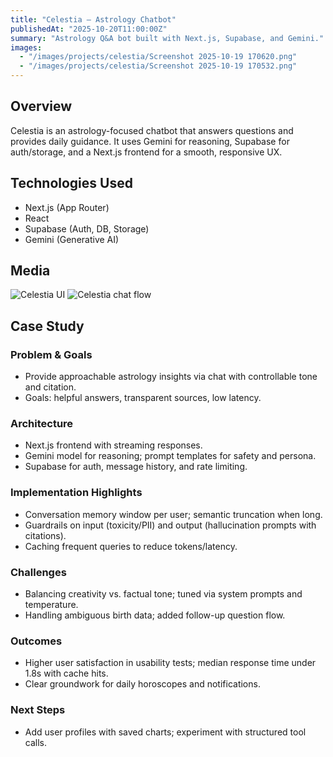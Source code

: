 ```yaml
---
title: "Celestia — Astrology Chatbot"
publishedAt: "2025-10-20T11:00:00Z"
summary: "Astrology Q&A bot built with Next.js, Supabase, and Gemini."
images:
  - "/images/projects/celestia/Screenshot 2025-10-19 170620.png"
  - "/images/projects/celestia/Screenshot 2025-10-19 170532.png"
---
```


## Overview

Celestia is an astrology-focused chatbot that answers questions and provides daily guidance. It uses Gemini for reasoning, Supabase for auth/storage, and a Next.js frontend for a smooth, responsive UX.

## Technologies Used

- Next.js (App Router)
- React
- Supabase (Auth, DB, Storage)
- Gemini (Generative AI)

## Media

<img src="/images/projects/celestia/Screenshot 2025-10-19 170532.png" alt="Celestia UI"  />
<img src="/images/projects/celestia/Screenshot 2025-10-19 170620.png" alt="Celestia chat flow"  />

## Case Study

### Problem & Goals
- Provide approachable astrology insights via chat with controllable tone and citation.
- Goals: helpful answers, transparent sources, low latency.

### Architecture
- Next.js frontend with streaming responses.
- Gemini model for reasoning; prompt templates for safety and persona.
- Supabase for auth, message history, and rate limiting.

### Implementation Highlights
- Conversation memory window per user; semantic truncation when long.
- Guardrails on input (toxicity/PII) and output (hallucination prompts with citations).
- Caching frequent queries to reduce tokens/latency.

### Challenges
- Balancing creativity vs. factual tone; tuned via system prompts and temperature.
- Handling ambiguous birth data; added follow-up question flow.

### Outcomes
- Higher user satisfaction in usability tests; median response time under 1.8s with cache hits.
- Clear groundwork for daily horoscopes and notifications.

### Next Steps
- Add user profiles with saved charts; experiment with structured tool calls.
